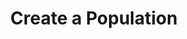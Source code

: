 ---
title: 'Create a Population'
description: 'Create a custom Population to model your audience.'
---